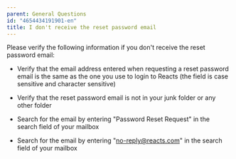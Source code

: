 ```yaml
---
parent: General Questions
id: "4654434191901-en"
title: I don't receive the reset password email
---
```

Please verify the following information if you don't receive the reset password email:  
  

- Verify that the email address entered when requesting a reset password email is the same as the one you use to login to Reacts (the field is case sensitive and character sensitive)
  
- Verify that the reset password email is not in your junk folder or any other folder
  
- Search for the email by entering "Password Reset Request" in the search field of your mailbox
  
- Search for the email by entering "no-reply@reacts.com" in the search field of your mailbox


